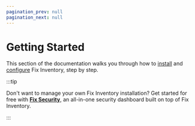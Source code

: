 ```yaml
---
pagination_prev: null
pagination_next: null
---
```


# Getting Started

This section of the documentation walks you through how to [install](./install/index.mdx) and [configure](./configure/index.mdx) Fix Inventory, step by step.

:::tip

Don't want to manage your own Fix Inventory installation? Get started for free with **[Fix Security](https://fix.security)**, an all-in-one security dashboard built on top of Fix Inventory.

:::

<DocCardList />
